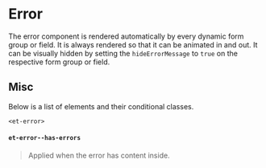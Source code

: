
<Meta title="CDK/Forms/Error" />

# Error

The error component is rendered automatically by every dynamic form group or field.
It is always rendered so that it can be animated in and out.
It can be visually hidden by setting the `hideErrorMessage` to `true` on the respective form group or field.

## Misc

Below is a list of elements and their conditional classes.

`<et-error>`

#### `et-error--has-errors`

> Applied when the error has content inside.
